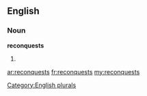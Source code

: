 ==English==

===Noun===
'''reconquests'''

# {{plural of|[[reconquest]]}}

[[Category:English plurals]]

[[ar:reconquests]]
[[fr:reconquests]]
[[my:reconquests]]